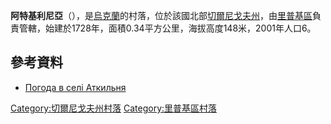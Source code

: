 {{coord|52|0|1|N|31|11|56|E|scale:100000|display=title}}

'''阿特基利尼亞'''（{{lang-uk|Аткильня}}），是[[烏克蘭|烏克蘭]]的村落，位於該國北部[[切爾尼戈夫州|切爾尼戈夫州]]，由[[里普基區|里普基區]]負責管轄，始建於1728年，面積0.34平方公里，海拔高度148米，2001年人口6。

==參考資料==
* [http://weather.in.ua/ua/chernigovskaja/401 Погода в селі Аткильня] {{Wayback|url=http://weather.in.ua/ua/chernigovskaja/401 |date=20200812060333 }}

[[Category:切爾尼戈夫州村落|Category:切爾尼戈夫州村落]]
[[Category:里普基區村落|Category:里普基區村落]]


{{Chernihiv-geo-stub}}
